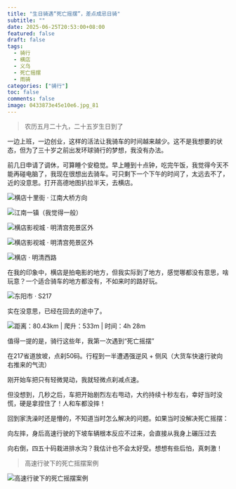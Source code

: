 ```yaml
---
title: "生日骑遇“死亡摇摆”，差点成忌日骑"
subtitle: ""
date: 2025-06-25T20:53:00+08:00
featured: false
draft: false
tags:
  - 骑行
  - 横店
  - 义乌
  - 死亡摇摆
  - 雨骑
categories: ["骑行"]
toc: false
comments: false
image: 0433873e45e10e6.jpg_81
---
```



> 农历五月二十九，二十五岁生日到了

一边上班，一边创业，这样的活法让我骑车的时间越来越少。这不是我想要的状态，但为了三十岁之前出发环球骑行的梦想，我没有办法。

前几日申请了调休，可算睡个安稳觉。早上睡到十点钟，吃完午饭，我觉得今天不能再碰电脑了，我现在很想出去骑车。可只剩下一个下午的时间了，太远去不了，近的没意思。打开高德地图扒拉半天，去横店。

<Img
  src="20250625190052.jpg"
  alt="横店十里街 · 江南大桥方向"
/>

<Img
  src="20250625190051.jpg"
  alt="江南一镇（我觉得一般）"
/>

<Img
  src="20250625190046.jpg"
  alt="横店影视城 · 明清宫苑景区外"
/>

<Img
  src="202506251900461.jpg"
  alt="横店影视城 · 明清宫苑景区外"
/>

<Img
  src="20250625190045.jpg"
  alt="横店 · 明清西路"
/>

在我的印象中，横店是拍电影的地方，但我实际到了地方，感觉哪都没有意思，啥玩意？一个适合骑车的地方都没有，不如来时的路好玩。

<Img
  src="20250625190044.jpg"
  alt="东阳市 · S217"
/>

实在没意思，已经在回去的途中了。

<Img
  src="202506251900441.jpg"
  alt="距离：80.43km | 爬升：533m | 时间：4h 28m"
  exif="false"
/>

值得一提的是，骑行这些年，我第一次遇到“死亡摇摆”

在217省道放坡，点刹50码。行程到一半遭遇强逆风 + 侧风（大货车快速行驶向右推来的气流）

刚开始车把只有轻微晃动，我就轻微点刹减点速。

但没想到，几秒之后，车把开始剧烈左右甩动，大约持续十秒左右，幸好当时没慌，硬是拿捏住了！人和车都没摔！

回到家洗澡时还是懵的，不知道当时怎么解决的问题。如果当时没解决死亡摇摆：

向左摔，身后高速行驶的下坡车辆根本反应不过来，会直接从我身上碾压过去

向右倒，四五十码栽进排水沟？我估计也不会太好受。想想有些后怕，真刺激！

> 高速行驶下的死亡摇摆案例

<Img
  src="death-swing-case.webp"
  alt="高速行驶下的死亡摇摆案例"
  exif="false"
  tags="false"
/>